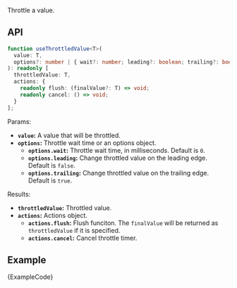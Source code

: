 
Throttle a value.

## API

```ts
function useThrottledValue<T>(
  value: T,
  options?: number | { wait?: number; leading?: boolean; trailing?: boolean }
): readonly [
  throttledValue: T,
  actions: {
    readonly flush: (finalValue?: T) => void;
    readonly cancel: () => void;
  }
];
```

Params:

- **`value`:** A value that will be throttled.
- **`options`:** Throttle wait time or an options object.
  - **`options.wait`:** Throttle wait time, in milliseconds. Default is `0`.
  - **`options.leading`:** Change throttled value on the leading edge. Default is `false`.
  - **`options.trailing`:** Change throttled value on the trailing edge. Default is `true`.

Results:

- **`throttledValue`:** Throttled value.
- **`actions`:** Actions object.
  - **`actions.flush`:** Flush funciton. The `finalValue` will be returned as `throttledValue` if it is specified.
  - **`actions.cancel`:** Cancel throttle timer.

## Example

<ExampleBlock>
  <Example />
</ExampleBlock>
<CodeBlock language="tsx">{ExampleCode}</CodeBlock>
